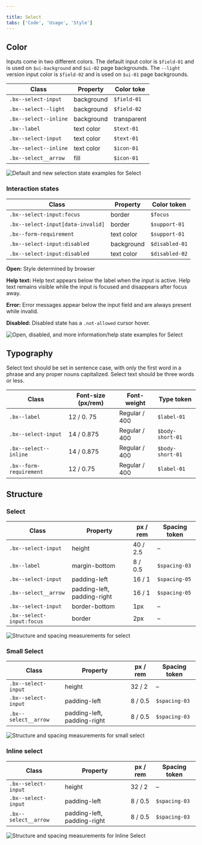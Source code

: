 ```yaml
---

title: Select
tabs: ['Code', 'Usage', 'Style']
---
```


## Color

Inputs come in two different colors. The default input color is `$field-01` and is used on `$ui-background` and `$ui-02` page backgrounds. The `--light` version input color is `$field-02` and is used on `$ui-01` page backgrounds.

| Class                                  | Property   | Color toke    |
| -------------------------------------- | ---------- | ------------- |
| `.bx--select-input`                    | background | `$field-01`   |
| `.bx--select--light`                   | background | `$field-02`   |
| `.bx--select--inline`                  | background | transparent   |
| `.bx--label`                           | text color | `$text-01`    |
| `.bx--select-input`                    | text color | `$text-01`    |
| `.bx--select--inline`                  | text color | `$icon-01`    |
| `.bx--select__arrow`                   | fill       | `$icon-01`    |

<ImageComponent fixed="default" caption="Examples of default and new selection select states">

![Default and new selection state examples for Select](images/select-style-1.png)

</ImageComponent>

### Interaction states

| Class                                                | Property      | Color token   |
| ---------------------------------------------------- | ------------- | ------------- |
| `.bx--select-input:focus`                            | border        | `$focus`      |
| `.bx--select-input[data-invalid]`                    | border        | `$support-01` |
| `.bx--form-requirement`                              | text color    | `$support-01` |
| `.bx--select-input:disabled`                         | background    | `$disabled-01`|
| `.bx--select-input:disabled`                         | text color    | `$disabled-02`|


**Open:** Style determined by browser

**Help text:** Help text appears below the label when the input is active. Help text remains visible while the input is focused and disappears after focus away.

**Error:** Error messages appear below the input field and are always present while invalid.

**Disabled:** Disabled state has a `.not-allowed` cursor hover.

<ImageComponent fixed="default" caption="Examples of open, disabled, and help select states">

![Open, disabled, and more information/help state examples for Select](images/select-style-3.png)

</ImageComponent>

## Typography

Select text should be set in sentence case, with only the first word in a phrase and any proper nouns capitalized. Select text should be three words or less.

| Class                                  | Font-size (px/rem) | Font-weight     | Type token          |
| -------------------------------------- | ------------------ | --------------- | ------------------- |
| `.bx--label`                           | 12 / 0. 75         | Regular / 400   | `$label-01`         |
| `.bx--select-input`                    | 14 / 0.875         | Regular / 400   | `$body-short-01`    |
| `.bx--select--inline`                  | 14 / 0.875         | Regular / 400   | `$body-short-01`    |
| `.bx--form-requirement`                | 12 / 0.75          | Regular / 400   | `$label-01`         |

## Structure

### Select

| Class                     | Property      | px / rem | Spacing token |
| ------------------------- | ------------- | -------- | ------------- |
| `.bx--select-input`       | height        | 40 / 2.5 | –             |
| `.bx--label`              | margin-bottom | 8 / 0.5  | `$spacing-03` |
| `.bx--select-input`       | padding-left  | 16 / 1   | `$spacing-05` |
| `.bx--select__arrow`      | padding-left, padding-right  | 16 / 1   | `$spacing-05` |
| `.bx--select-input`       | border-bottom | 1px      | –             |
| `.bx--select-input:focus` | border        | 2px      | –             |

<ImageComponent fixed="default" caption="Structure and spacing measurements for select | px / rem">

![Structure and spacing measurements for select](images/select-style-2.png)

</ImageComponent>

### Small Select

| Class               | Property                    | px / rem | Spacing token |
| ------------------- | --------------------------- | -------- | ------------- |
| `.bx--select-input` | height                      | 32 / 2   | –             |
| `.bx--select-input` | padding-left                | 8 / 0.5  | `$spacing-03` |
| `.bx--select__arrow`| padding-left, padding-right | 8 / 0.5  | `$spacing-03` |

<ImageComponent fixed="default" caption="Structure and spacing measurements for small select | px / rem & examples of open and disabled small select states">

![Structure and spacing measurements for small select](images/select-style-4.png)

</ImageComponent>

### Inline select

| Class                 | Property                    | px / rem | Spacing token |
| --------------------- | --------------------------- | -------- | ------------- |
| `.bx--select-input`   | height                      | 32 / 2   | –             |
| `.bx--select-input`   | padding-left                | 8 / 0.5  | `$spacing-03` |
| `.bx--select__arrow`  | padding-left, padding-right | 8 / 0.5  | `$spacing-03` |

<ImageComponent fixed="default" caption="Structure and spacing measurements for inline select (focused) | px / rem">

![Structure and spacing measurements for Inline Select](images/select-style-6.png)

</ImageComponent>
